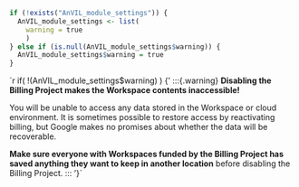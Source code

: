 ```r
if (!exists("AnVIL_module_settings")) {
  AnVIL_module_settings <- list(
    warning = true
    )
} else if (is.null(AnVIL_module_settings$warning)) {
  AnVIL_module_settings$warning = true
}
```

`r if( !(AnVIL_module_settings$warning) ) {'
:::{.warning}
**Disabling the Billing Project makes the Workspace contents inaccessible!**

You will be unable to access any data stored in the Workspace or cloud environment.  It is sometimes possible to restore access by reactivating billing, but Google makes no promises about whether the data will be recoverable.

**Make sure everyone with Workspaces funded by the Billing Project has saved anything they want to keep in another location** before disabling the Billing Project.
:::
'}`
